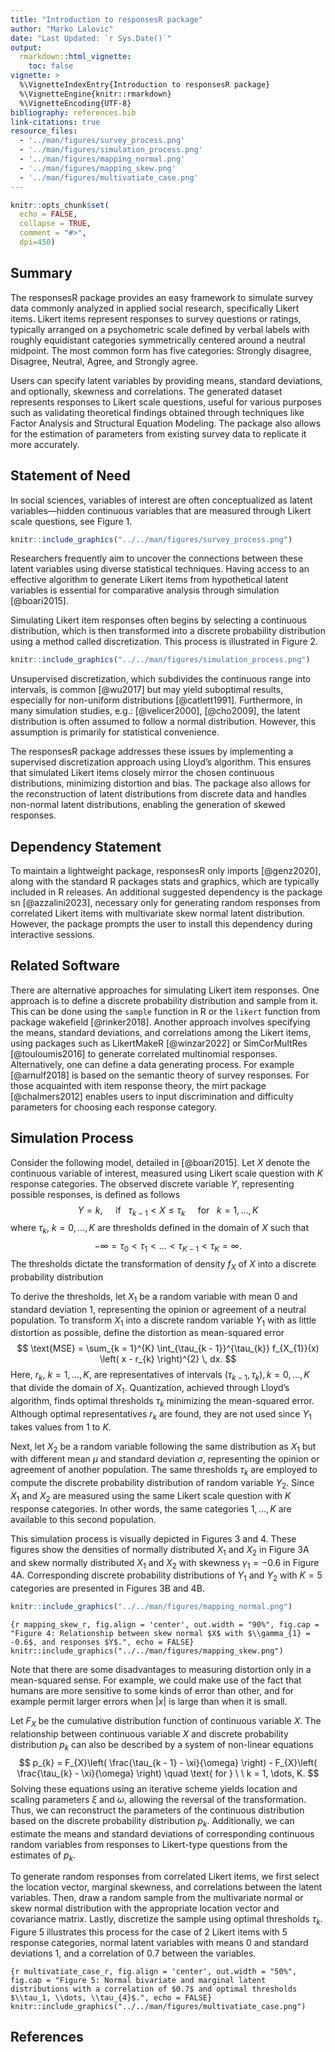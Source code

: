 ```yaml
---
title: "Introduction to responsesR package"
author: "Marko Lalovic"
date: "Last Updated: `r Sys.Date()`"
output:
  rmarkdown::html_vignette:
    toc: false
vignette: >
  %\VignetteIndexEntry{Introduction to responsesR package}
  %\VignetteEngine{knitr::rmarkdown}
  %\VignetteEncoding{UTF-8}
bibliography: references.bib
link-citations: true
resource_files:
  - '../man/figures/survey_process.png'
  - '../man/figures/simulation_process.png'
  - '../man/figures/mapping_normal.png'
  - '../man/figures/mapping_skew.png'
  - '../man/figures/multivatiate_case.png'
---
```

<!--
   TODO: change <img src="../../reference/ ... /> to <img src="../reference/ ... /> 
-->

```r
knitr::opts_chunk$set(
  echo = FALSE,
  collapse = TRUE,
  comment = "#>",
  dpi=450)
```

<!-- avoid border around the images -->
<style>
    img {
        border: 0;
    }
</style>

## Summary
The responsesR package provides an easy framework to simulate survey data commonly analyzed in applied social research, specifically Likert items. Likert items represent responses to survey questions or ratings, typically arranged on a psychometric scale defined by verbal labels with roughly equidistant categories symmetrically centered around a neutral midpoint. The most common form has five categories: Strongly disagree, Disagree, Neutral, Agree, and Strongly agree.

Users can specify latent variables by providing means, standard deviations, and optionally, skewness and correlations. The generated dataset represents responses to Likert scale questions, useful for various purposes such as validating theoretical findings obtained through techniques like Factor Analysis and Structural Equation Modeling. The package also allows for the estimation of parameters from existing survey data to replicate it more accurately.

## Statement of Need
In social sciences, variables of interest are often conceptualized as latent variables—hidden continuous variables that are measured through Likert scale questions, see Figure 1.

```r
knitr::include_graphics("../../man/figures/survey_process.png")
```

Researchers frequently aim to uncover the connections between these latent variables using diverse statistical techniques. Having access to an effective algorithm to generate Likert items from hypothetical latent variables is essential for comparative analysis through simulation [@boari2015].

Simulating Likert item responses often begins by selecting a continuous distribution, which is then transformed into a discrete probability distribution using a method called discretization. This process is illustrated in Figure 2.

```r
knitr::include_graphics("../../man/figures/simulation_process.png")
```

Unsupervised discretization, which subdivides the continuous range into intervals, is common [@wu2017] but may yield suboptimal results, especially for non-uniform distributions [@catlett1991]. Furthermore, in many simulation studies, e.g.: [@velicer2000], [@cho2009], the latent distribution is often assumed to follow a normal distribution. However, this assumption is primarily for statistical convenience.

The responsesR package addresses these issues by implementing a supervised discretization approach using Lloyd's algorithm. This ensures that simulated Likert items closely mirror the chosen continuous distributions, minimizing distortion and bias. The package also allows for the reconstruction of latent distributions from discrete data and handles non-normal latent distributions, enabling the generation of skewed responses.

## Dependency Statement
To maintain a lightweight package, responsesR only imports [@genz2020], along with the standard R packages stats and graphics, which are typically included in R releases. An additional suggested dependency is the package sn [@azzalini2023], necessary only for generating random responses from correlated Likert items with multivariate skew normal latent distribution. However, the package prompts the user to install this dependency during interactive sessions.

## Related Software
There are alternative approaches for simulating Likert item responses. One approach is to define a discrete probability distribution and sample from it. This can be done using the `sample` function in R or the `likert` function from package wakefield [@rinker2018]. Another approach involves specifying the means, standard deviations, and correlations among the Likert items, using packages such as LikertMakeR [@winzar2022] or SimCorMultRes [@touloumis2016] to generate correlated multinomial responses. Alternatively, one can define a data generating process. For example [@arnulf2018] is based on the semantic theory of survey responses. For those acquainted with item response theory, the mirt package [@chalmers2012] enables users to input discrimination and difficulty parameters for choosing each response category.

## Simulation Process
Consider the following model, detailed in [@boari2015]. Let $X$ denote the continuous variable of interest, measured using Likert scale question with $K$ response categories. The observed discrete variable $Y$, representing possible responses, is defined as follows
$$
Y = k, \quad \text{ if } \ \ \tau_{k - 1} < X \leq \tau_{k}
\quad \text{ for } \ \ k = 1, \dots, K
$$
where $\tau_{k}$, $k = 0, \dots, K$ are thresholds defined in the domain of $X$ such that
$$
-\infty = \tau_{0} < \tau_{1} < \dots < \tau_{K - 1} < \tau_{K} = \infty.
$$
The thresholds dictate the transformation of density $f_{X}$ of $X$ into a discrete probability distribution
\begin{equation*}
\text{Pr}(Y = k) = \int_{\tau_{k - 1}}^{\tau_{k}} f_{X}(x) \, dx
\quad \text{ for } \ \ k = 1, \dots, K.
\label{eq: probability_distribution}
\end{equation*}

To derive the thresholds, let $X_{1}$ be a random variable with mean 0 and standard deviation 1, representing the opinion or agreement of a neutral population. To transform $X_{1}$ into a discrete random variable $Y_{1}$ with as little distortion as possible, define the distortion as mean-squared error
$$
\text{MSE} = \sum_{k = 1}^{K} \int_{\tau_{k - 1}}^{\tau_{k}}
f_{X_{1}}(x) \left( x - r_{k} \right)^{2} \, dx.
$$
Here, $r_{k}$, $k = 1, \dots, K$, are representatives of intervals $(\tau_{k - 1}, \tau_{k}), k = 0, \dots, K$ that divide the domain of $X_{1}$. Quantization, achieved through Lloyd's algorithm, finds optimal thresholds $\tau_{k}$ minimizing the mean-squared error. Although optimal representatives $r_{k}$ are found, they are not used since $Y_{1}$ takes values from $1$ to $K$.

Next, let $X_{2}$ be a random variable following the same distribution as $X_{1}$ but with different mean $\mu$ and standard deviation $\sigma$, representing the opinion or agreement of another population. The same thresholds $\tau_{k}$ are employed to compute the discrete probability distribution of random variable $Y_{2}$. Since $X_{1}$ and $X_{2}$ are measured using the same Likert scale question with $K$ response categories. In other words, the same categories $1, \dots, K$ are available to this second population.

This simulation process is visually depicted in Figures 3 and 4. These figures show the densities of normally distributed $X_{1}$ and $X_{2}$ in Figure 3A and skew normally distributed $X_{1}$ and $X_{2}$ with skewness $\gamma_{1} = - 0.6$ in Figure 4A. Corresponding discrete probability distributions of $Y_{1}$ and $Y_{2}$ with $K=5$ categories are presented in Figures 3B and 4B. 

```r
knitr::include_graphics("../../man/figures/mapping_normal.png")
```

```{r mapping_skew_r, fig.align = 'center', out.width = "90%", fig.cap = "Figure 4: Relationship between skew normal $X$ with $\\gamma_{1} = -0.6$, and responses $Y$.", echo = FALSE}
knitr::include_graphics("../../man/figures/mapping_skew.png")
```

Note that there are some disadvantages to measuring distortion only in a mean-squared sense. For example, we could make use of the fact that humans are more sensitive to some kinds of error than other, and for example permit larger errors when $|x|$ is large than when it is small.

Let $F_{X}$ be the cumulative distribution function of continuous variable $X$. The relationship between continuous variable $X$ and discrete probability distribution $p_k$ can also be described by a system of non-linear equations
$$
p_{k} = F_{X}\left( \frac{\tau_{k - 1} - \xi}{\omega} \right)
- F_{X}\left( \frac{\tau_{k} - \xi}{\omega} \right)
\quad \text{ for } \ \ k = 1, \dots, K.
$$
Solving these equations using an iterative scheme yields location and scaling parameters $\xi$ and $\omega$, allowing the reversal of the transformation. Thus, we can reconstruct the parameters of the continuous distribution based on the discrete probability distribution $p_{k}$. Additionally, we can estimate the means and standard deviations of corresponding continuous random variables from responses to Likert-type questions from the estimates of $p_{k}$.

To generate random responses from correlated Likert items, we first select the location vector, marginal skewness, and correlations between the latent variables. Then, draw a random sample from the multivariate normal or skew normal distribution with the appropriate location vector and covariance matrix. Lastly, discretize the sample using optimal thresholds $\tau_{k}$. Figure 5 illustrates this process for the case of 2 Likert items with 5 response categories, normal latent variables with means 0 and standard deviations 1, and a correlation of 0.7 between the variables.

```{r multivatiate_case_r, fig.align = 'center', out.width = "50%", fig.cap = "Figure 5: Normal bivariate and marginal latent distributions with a correlation of $0.7$ and optimal thresholds $\\tau_1, \\dots, \\tau_{4}$.", echo = FALSE}
knitr::include_graphics("../../man/figures/multivatiate_case.png")
```


## References
